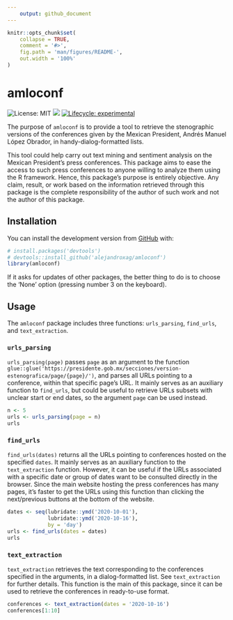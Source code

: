```yaml
---
    output: github_document
---
```


<!-- README.md is generated from README.Rmd. Please edit that file -->

```r
knitr::opts_chunk$set(
    collapse = TRUE,
    comment = '#>',
    fig.path = 'man/figures/README-',
    out.width = '100%'
)
```

# amloconf

<!-- badges: start -->
![License: MIT](https://img.shields.io/badge/license-MIT-green.svg)
![](https://img.shields.io/badge/last change-`r Sys.setlocale('LC_TIME','English'); format(Sys.time(), '%B %d, %Y')`-yellowgreen.svg)
[![Lifecycle: experimental](https://img.shields.io/badge/lifecycle-experimental-orange.svg)](https://www.tidyverse.org/lifecycle/#experimental)
<!-- badges: end -->

The purpose of ``amloconf`` is to provide a tool to retrieve the stenographic
versions of the conferences given by the Mexican President, Andrés Manuel López Obrador,
in handy-dialog-formatted lists. 

This tool could help carry out text mining and sentiment analysis on the Mexican President's press conferences. This package aims to ease the access to such press conferences to anyone willing to analyze them using the R framework. Hence, this package's purpose is entirely objective. Any claim, result, or work based on the information retrieved through this package is the complete responsibility of the author of such work and not the author of this package.

## Installation

You can install the development version from [GitHub](https://github.com/) with:

``` r
# install.packages('devtools')
# devtools::install_github('alejandroxag/amloconf')
library(amloconf)
```

If it asks for updates of other packages, the better thing to do is to choose
the 'None' option (pressing number 3 on the keyboard).

## Usage

The ``amloconf`` package includes three functions: ``urls_parsing``, ``find_urls``, and ``text_extraction``.

### ``urls_parsing``

``urls_parsing(page)`` passes ``page`` as an argument to the function
``glue::glue('https://presidente.gob.mx/secciones/version-estenografica/page/{page}/')``,
and parses all URLs pointing to a conference, within that specific page's URL.
It mainly serves as an auxiliary function to ``find_urls``, but could be useful
to retrieve URLs subsets with unclear start or end dates, so the argument
``page`` can be used instead.

```r
n <- 5
urls <- urls_parsing(page = n)
urls
```

### ``find_urls``

``find_urls(dates)`` returns all the URLs pointing to conferences hosted on the
specified ``dates``. It mainly serves as an auxiliary function to the
``text_extraction`` function. However, it can be useful if the URLs
associated with a specific date or group of dates want to be 
consulted directly in the browser. Since the main website
hosting the press conferences has many pages, it's faster to get the URLs using
this function than clicking the next/previous buttons at the bottom of the 
website.

```r
dates <- seq(lubridate::ymd('2020-10-01'),
             lubridate::ymd('2020-10-16'),
             by = 'day')
urls <- find_urls(dates = dates)
urls
```

### ``text_extraction``

``text_extraction`` retrieves the text corresponding to the conferences specified
in the arguments, in a dialog-formatted list. See ``text_extraction`` for further
details. This function is the main of this package, since it can be used to 
retrieve the conferences in ready-to-use format.
```r
conferences <- text_extraction(dates = '2020-10-16')
conferences[1:10]
```
